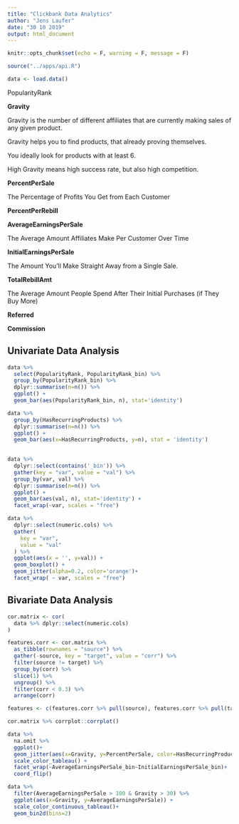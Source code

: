 ```yaml
---
title: "Clickbank Data Analytics"
author: "Jens Laufer"
date: "30 10 2019"
output: html_document
---
```


```r
knitr::opts_chunk$set(echo = F, warning = F, message = F)
```

```r
source("../apps/api.R")
```


```r
data <- load.data()
```



PopularityRank


__Gravity__

Gravity is the number of different affiliates that are currently making sales of any given product.

Gravity helps you to find products, that already proving themselves.

You ideally look for products with at least 6.

High Gravity means high success rate, but also high competition.


__PercentPerSale__

The Percentage of Profits You Get from Each Customer

__PercentPerRebill__

__AverageEarningsPerSale__

The Average Amount Affiliates Make Per Customer Over Time

__InitialEarningsPerSale__

The Amount You'll Make Straight Away from a Single Sale.

__TotalRebillAmt__

The Average Amount People Spend After Their Initial Purchases (if They Buy More)

__Referred__

__Commission__


## Univariate Data Analysis



```r
data %>%  
  select(PopularityRank, PopularityRank_bin) %>% 
  group_by(PopularityRank_bin) %>% 
  dplyr::summarise(n=n()) %>% 
  ggplot() +
  geom_bar(aes(PopularityRank_bin, n), stat='identity')
```

```r
data %>%
  group_by(HasRecurringProducts) %>% 
  dplyr::summarise(n=n()) %>% 
  ggplot() +
  geom_bar(aes(x=HasRecurringProducts, y=n), stat = 'identity')
  
```



```r
data %>% 
  dplyr::select(contains('_bin')) %>% 
  gather(key = "var", value = "val") %>% 
  group_by(var, val) %>% 
  dplyr::summarise(n=n()) %>% 
  ggplot() +
  geom_bar(aes(val, n), stat='identity') +
  facet_wrap(~var, scales = "free")
```



```r
data %>% 
  dplyr::select(numeric.cols) %>%
  gather(
    key = "var",
    value = "val"
  ) %>%
  ggplot(aes(x = '', y=val)) +
  geom_boxplot() +
  geom_jitter(alpha=0.2, color='orange')+
  facet_wrap( ~ var, scales = "free")
```


## Bivariate Data Analysis


```r
cor.matrix <- cor(
  data %>% dplyr::select(numeric.cols)
) 

features.corr <- cor.matrix %>% 
  as_tibble(rownames = "source") %>% 
  gather(-source, key = "target", value = "corr") %>%
  filter(source != target) %>% 
  group_by(corr) %>% 
  slice(1) %>% 
  ungroup() %>% 
  filter(corr < 0.3) %>% 
  arrange(corr) 

features <- c(features.corr %>% pull(source), features.corr %>% pull(target)) %>% unique()

```
```r
cor.matrix %>% corrplot::corrplot()
```

```r
data %>% 
  na.omit %>% 
  ggplot()+
  geom_jitter(aes(x=Gravity, y=PercentPerSale, color=HasRecurringProducts), alpha=0.4) +
  scale_color_tableau() +
  facet_wrap(~AverageEarningsPerSale_bin~InitialEarningsPerSale_bin)+
  coord_flip()
```

```r
data %>% 
  filter(AverageEarningsPerSale > 100 & Gravity > 30) %>% 
  ggplot(aes(x=Gravity, y=AverageEarningsPerSale)) +
  scale_color_continuous_tableau()+
  geom_bin2d(bins=2)
```
```r

```








